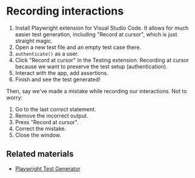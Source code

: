 # Recording interactions

1. Install Playwright extension for Visual Studio Code. It allows for much easier test generation, including "Record at cursor", which is just straight magic.
1. Open a new test file and an empty test case there.
1. `authenticate()` as a user.
1. Click "Record at cursor" in the Testing extension. Recording at cursor because we want to preserve the test setup (authentication).
1. Interact with the app, add assertions.
1. Finish and see the test generated!

Then, say we've made a mistake while recording our interactions. Not to worry:

1. Go to the last _correct_ statement.
1. Remove the incorrect output.
1. Press "Record at cursor".
1. Correct the mistake.
1. Close the window.

## Related materials

- [Playwright Test Generator](https://playwright.dev/docs/codegen)
